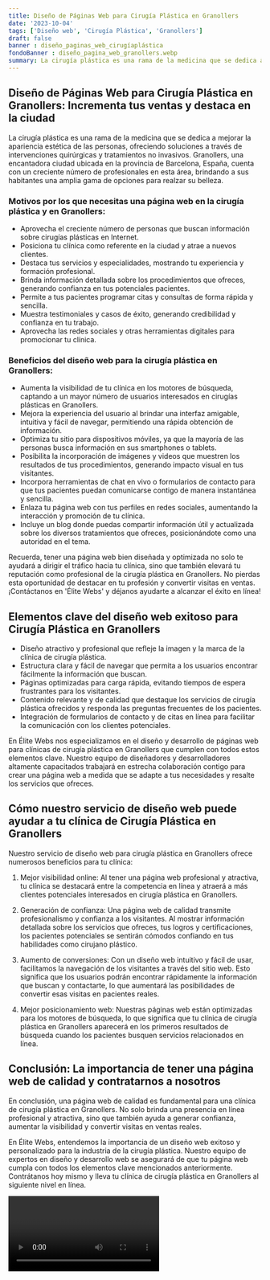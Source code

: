 ```yaml
---
title: Diseño de Páginas Web para Cirugía Plástica en Granollers
date: '2023-10-04'
tags: ['Diseño web', 'Cirugía Plástica', 'Granollers']
draft: false
banner : diseño_paginas_web_cirugíaplástica
fondoBanner : diseño_pagina_web_granollers.webp
summary: La cirugía plástica es una rama de la medicina que se dedica a mejorar la apariencia estética de las personas, ofreciendo soluciones a través de intervenciones quirúrgicas y tratamientos no invasivos. Granollers, una encantadora ciudad ubicada en la provincia de Barcelona, España, cuenta con un creciente número de profesionales en esta área, brindando a sus habitantes una amplia gama de opciones para realzar su belleza.
---
```


## Diseño de Páginas Web para Cirugía Plástica en Granollers: Incrementa tus ventas y destaca en la ciudad

La cirugía plástica es una rama de la medicina que se dedica a mejorar la apariencia estética de las personas, ofreciendo soluciones a través de intervenciones quirúrgicas y tratamientos no invasivos. Granollers, una encantadora ciudad ubicada en la provincia de Barcelona, España, cuenta con un creciente número de profesionales en esta área, brindando a sus habitantes una amplia gama de opciones para realzar su belleza.

### Motivos por los que necesitas una página web en la cirugía plástica y en Granollers:

- Aprovecha el creciente número de personas que buscan información sobre cirugías plásticas en Internet.
- Posiciona tu clínica como referente en la ciudad y atrae a nuevos clientes.
- Destaca tus servicios y especialidades, mostrando tu experiencia y formación profesional.
- Brinda información detallada sobre los procedimientos que ofreces, generando confianza en tus potenciales pacientes.
- Permite a tus pacientes programar citas y consultas de forma rápida y sencilla.
- Muestra testimoniales y casos de éxito, generando credibilidad y confianza en tu trabajo.
- Aprovecha las redes sociales y otras herramientas digitales para promocionar tu clínica.

### Beneficios del diseño web para la cirugía plástica en Granollers:

- Aumenta la visibilidad de tu clínica en los motores de búsqueda, captando a un mayor número de usuarios interesados en cirugías plásticas en Granollers.
- Mejora la experiencia del usuario al brindar una interfaz amigable, intuitiva y fácil de navegar, permitiendo una rápida obtención de información.
- Optimiza tu sitio para dispositivos móviles, ya que la mayoría de las personas busca información en sus smartphones o tablets.
- Posibilita la incorporación de imágenes y videos que muestren los resultados de tus procedimientos, generando impacto visual en tus visitantes.
- Incorpora herramientas de chat en vivo o formularios de contacto para que tus pacientes puedan comunicarse contigo de manera instantánea y sencilla.
- Enlaza tu página web con tus perfiles en redes sociales, aumentando la interacción y promoción de tu clínica.
- Incluye un blog donde puedas compartir información útil y actualizada sobre los diversos tratamientos que ofreces, posicionándote como una autoridad en el tema.

Recuerda, tener una página web bien diseñada y optimizada no solo te ayudará a dirigir el tráfico hacia tu clínica, sino que también elevará tu reputación como profesional de la cirugía plástica en Granollers. No pierdas esta oportunidad de destacar en tu profesión y convertir visitas en ventas. ¡Contáctanos en 'Élite Webs' y déjanos ayudarte a alcanzar el éxito en línea!

<GifSeo />

<Cta />

## Elementos clave del diseño web exitoso para Cirugía Plástica en Granollers

- Diseño atractivo y profesional que refleje la imagen y la marca de la clínica de cirugía plástica.
- Estructura clara y fácil de navegar que permita a los usuarios encontrar fácilmente la información que buscan.
- Páginas optimizadas para carga rápida, evitando tiempos de espera frustrantes para los visitantes.
- Contenido relevante y de calidad que destaque los servicios de cirugía plástica ofrecidos y responda las preguntas frecuentes de los pacientes.
- Integración de formularios de contacto y de citas en línea para facilitar la comunicación con los clientes potenciales.

En Élite Webs nos especializamos en el diseño y desarrollo de páginas web para clínicas de cirugía plástica en Granollers que cumplen con todos estos elementos clave. Nuestro equipo de diseñadores y desarrolladores altamente capacitados trabajará en estrecha colaboración contigo para crear una página web a medida que se adapte a tus necesidades y resalte los servicios que ofreces.

## Cómo nuestro servicio de diseño web puede ayudar a tu clínica de Cirugía Plástica en Granollers

Nuestro servicio de diseño web para cirugía plástica en Granollers ofrece numerosos beneficios para tu clínica:

1. Mejor visibilidad online: Al tener una página web profesional y atractiva, tu clínica se destacará entre la competencia en línea y atraerá a más clientes potenciales interesados en cirugía plástica en Granollers.

2. Generación de confianza: Una página web de calidad transmite profesionalismo y confianza a los visitantes. Al mostrar información detallada sobre los servicios que ofreces, tus logros y certificaciones, los pacientes potenciales se sentirán cómodos confiando en tus habilidades como cirujano plástico.

3. Aumento de conversiones: Con un diseño web intuitivo y fácil de usar, facilitamos la navegación de los visitantes a través del sitio web. Esto significa que los usuarios podrán encontrar rápidamente la información que buscan y contactarte, lo que aumentará las posibilidades de convertir esas visitas en pacientes reales.

4. Mejor posicionamiento web: Nuestras páginas web están optimizadas para los motores de búsqueda, lo que significa que tu clínica de cirugía plástica en Granollers aparecerá en los primeros resultados de búsqueda cuando los pacientes busquen servicios relacionados en línea.

## Conclusión: La importancia de tener una página web de calidad y contratarnos a nosotros

En conclusión, una página web de calidad es fundamental para una clínica de cirugía plástica en Granollers. No solo brinda una presencia en línea profesional y atractiva, sino que también ayuda a generar confianza, aumentar la visibilidad y convertir visitas en ventas reales.

En Élite Webs, entendemos la importancia de un diseño web exitoso y personalizado para la industria de la cirugía plástica. Nuestro equipo de expertos en diseño y desarrollo web se asegurará de que tu página web cumpla con todos los elementos clave mencionados anteriormente. Contrátanos hoy mismo y lleva tu clínica de cirugía plástica en Granollers al siguiente nivel en línea.

<Video />

<CtaBot job='Cirugía Plástica' city='Granollers'/>

<Gmaps query='Granollers+españa+maps' />